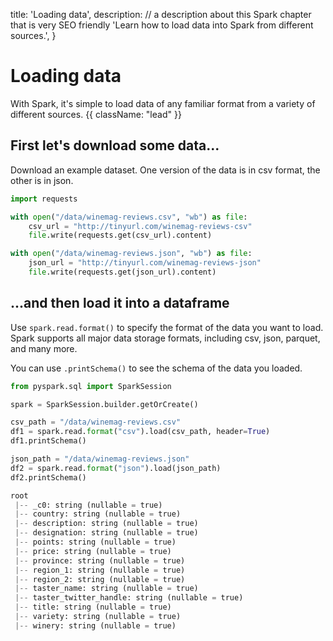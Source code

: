   title: 'Loading data',
  description:
    // a description about this Spark chapter that is very SEO friendly
    'Learn how to load data into Spark from different sources.',
}

# Loading data

With Spark, it's simple to load data of any familiar format from a variety of different sources. {{ className: "lead" }}

## First let's download some data...

Download an example dataset. One version of the data is in csv format, the other is in json.

```python {{ title: "PySpark" }}
import requests

with open("/data/winemag-reviews.csv", "wb") as file:
    csv_url = "http://tinyurl.com/winemag-reviews-csv"
    file.write(requests.get(csv_url).content)

with open("/data/winemag-reviews.json", "wb") as file:
    json_url = "http://tinyurl.com/winemag-reviews-json"
    file.write(requests.get(json_url).content)
```

## ...and then load it into a dataframe

Use `spark.read.format()` to specify the format of the data you want to load. Spark supports all major data storage formats, including csv, json, parquet, and many more.

You can use `.printSchema()` to see the schema of the data you loaded.

```python {{ title: "PySpark" }}
from pyspark.sql import SparkSession

spark = SparkSession.builder.getOrCreate()

csv_path = "/data/winemag-reviews.csv"
df1 = spark.read.format("csv").load(csv_path, header=True)
df1.printSchema()

json_path = "/data/winemag-reviews.json"
df2 = spark.read.format("json").load(json_path)
df2.printSchema()
```

```python {{title: "Output"}}
root
 |-- _c0: string (nullable = true)
 |-- country: string (nullable = true)
 |-- description: string (nullable = true)
 |-- designation: string (nullable = true)
 |-- points: string (nullable = true)
 |-- price: string (nullable = true)
 |-- province: string (nullable = true)
 |-- region_1: string (nullable = true)
 |-- region_2: string (nullable = true)
 |-- taster_name: string (nullable = true)
 |-- taster_twitter_handle: string (nullable = true)
 |-- title: string (nullable = true)
 |-- variety: string (nullable = true)
 |-- winery: string (nullable = true)
```